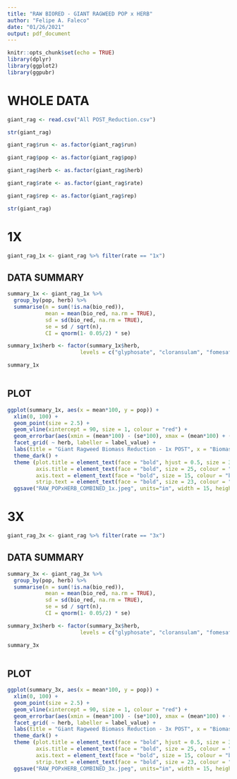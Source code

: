 ```yaml
---
title: "RAW BIORED - GIANT RAGWEED POP x HERB"
author: "Felipe A. Faleco"
date: "01/26/2021"
output: pdf_document
---
```


```r

knitr::opts_chunk$set(echo = TRUE)
library(dplyr)
library(ggplot2)
library(ggpubr)

```


# WHOLE DATA

```r

giant_rag <- read.csv("All POST_Reduction.csv")

str(giant_rag)

giant_rag$run <- as.factor(giant_rag$run)

giant_rag$pop <- as.factor(giant_rag$pop)

giant_rag$herb <- as.factor(giant_rag$herb)

giant_rag$rate <- as.factor(giant_rag$rate)

giant_rag$rep <- as.factor(giant_rag$rep)

str(giant_rag)

```


# 1X

```r

giant_rag_1x <- giant_rag %>% filter(rate == "1x")

```



## DATA SUMMARY

```r

summary_1x <- giant_rag_1x %>% 
  group_by(pop, herb) %>% 
  summarise(n = sum(!is.na(bio_red)), 
            mean = mean(bio_red, na.rm = TRUE), 
            sd = sd(bio_red, na.rm = TRUE),
            se = sd / sqrt(n),
            CI = qnorm(1- 0.05/2) * se)

summary_1x$herb <- factor(summary_1x$herb,
                       levels = c("glyphosate", "cloransulam", "fomesafen"))

summary_1x
            
```



## PLOT

```r

ggplot(summary_1x, aes(x = mean*100, y = pop)) + 
  xlim(0, 100) + 
  geom_point(size = 2.5) + 
  geom_vline(xintercept = 90, size = 1, colour = "red") +
  geom_errorbar(aes(xmin = (mean*100) - (se*100), xmax = (mean*100) + (se*100), width = 0.3)) + 
  facet_grid( ~ herb, labeller = label_value) +
  labs(title = "Giant Ragweed Biomass Reduction - 1x POST", x = "Biomass Reduction (%)", y = "Population") + 
  theme_dark() + 
  theme (plot.title = element_text(face = "bold", hjust = 0.5, size = 35, colour = "darkgreen"), 
         axis.title = element_text(face = "bold", size = 25, colour = "darkgreen"), 
         axis.text = element_text(face = "bold", size = 15, colour = "black"),
         strip.text = element_text(face = "bold", size = 23, colour = "white")) +
  ggsave("RAW_POPxHERB_COMBINED_1x.jpeg", units="in", width = 15, height = 8, dpi=600)


```



# 3X

```r

giant_rag_3x <- giant_rag %>% filter(rate == "3x")

```



## DATA SUMMARY

```r

summary_3x <- giant_rag_3x %>% 
  group_by(pop, herb) %>% 
  summarise(n = sum(!is.na(bio_red)), 
            mean = mean(bio_red, na.rm = TRUE), 
            sd = sd(bio_red, na.rm = TRUE),
            se = sd / sqrt(n),
            CI = qnorm(1- 0.05/2) * se)

summary_3x$herb <- factor(summary_3x$herb,
                       levels = c("glyphosate", "cloransulam", "fomesafen"))

summary_3x
            
```



## PLOT

```r

ggplot(summary_3x, aes(x = mean*100, y = pop)) + 
  xlim(0, 100) + 
  geom_point(size = 2.5) + 
  geom_vline(xintercept = 90, size = 1, colour = "red") +
  geom_errorbar(aes(xmin = (mean*100) - (se*100), xmax = (mean*100) + (se*100), width = 0.3)) + 
  facet_grid( ~ herb, labeller = label_value) +
  labs(title = "Giant Ragweed Biomass Reduction - 3x POST", x = "Biomass Reduction (%)", y = "Population") + 
  theme_dark() + 
  theme (plot.title = element_text(face = "bold", hjust = 0.5, size = 35, colour = "darkgreen"), 
         axis.title = element_text(face = "bold", size = 25, colour = "darkgreen"), 
         axis.text = element_text(face = "bold", size = 15, colour = "black"),
         strip.text = element_text(face = "bold", size = 23, colour = "white")) +
  ggsave("RAW_POPxHERB_COMBINED_3x.jpeg", units="in", width = 15, height = 8, dpi=600)


```


